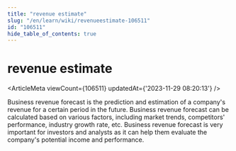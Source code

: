 ```yaml
---
title: "revenue estimate"
slug: "/en/learn/wiki/revenueestimate-106511"
id: "106511"
hide_table_of_contents: true
---
```



<Breadcrumbs current="revenue estimate" />

# revenue estimate

<ArticleMeta viewCount={106511} updatedAt={'2023-11-29 08:20:13'} />
<div className='border-solid border-b border-t-0 my-4 border-[var(--ifm-color-gray-300)]' />

Business revenue forecast is the prediction and estimation of a company's revenue for a certain period in the future. Business revenue forecast can be calculated based on various factors, including market trends, competitors' performance, industry growth rate, etc. Business revenue forecast is very important for investors and analysts as it can help them evaluate the company's potential income and performance.
